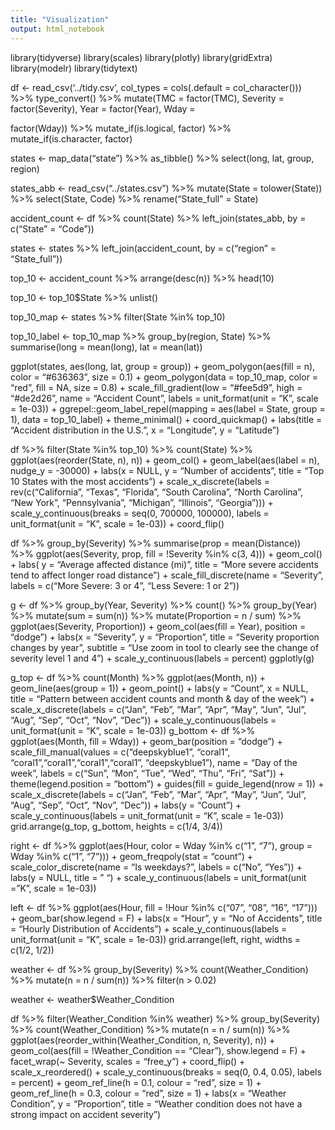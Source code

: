 ---
title: "Visualization"
output: html_notebook
---

library(tidyverse)
library(scales)
library(plotly)
library(gridExtra)
library(modelr)
library(tidytext)

df <- read_csv('../tidy.csv', col_types = cols(.default = col_character())) %>% 
  type_convert() %>%
  mutate(TMC = factor(TMC), Severity = factor(Severity), Year = factor(Year), Wday = 

factor(Wday)) %>%
    mutate_if(is.logical, factor) %>%
    mutate_if(is.character, factor)

states <- map_data("state") %>% as_tibble() %>% select(long, lat, group, region)

states_abb <- read_csv("../states.csv") %>%
  mutate(State = tolower(State)) %>%
  select(State, Code) %>%
  rename("State_full" = State)

accident_count <- df %>%
  count(State) %>%
  left_join(states_abb, by = c("State" = "Code"))

states <- states %>%
  left_join(accident_count, by = c("region" = "State_full"))


top_10 <- accident_count %>%
  arrange(desc(n)) %>%
  head(10)

top_10 <- top_10$State %>% unlist()

top_10_map <- states %>%
  filter(State %in% top_10)

top_10_label <- top_10_map %>%
  group_by(region, State) %>%
  summarise(long = mean(long), lat = mean(lat))

ggplot(states, aes(long, lat, group = group)) +
  geom_polygon(aes(fill = n), color = "#636363", size = 0.1) +
  geom_polygon(data = top_10_map, color = "red", fill = NA, size = 0.8) +
  scale_fill_gradient(low = "#fee5d9", high = "#de2d26",
                      name = "Accident Count", labels = unit_format(unit = "K", scale = 1e-03)) +
  ggrepel::geom_label_repel(mapping = aes(label = State, group = 1), data = top_10_label) +
  theme_minimal() +
  coord_quickmap() +
  labs(title = "Accident distribution in the U.S.",
       x = "Longitude",
       y = "Latitude")


df %>% 
  filter(State %in% top_10) %>%
  count(State) %>%
  ggplot(aes(reorder(State, n), n)) +
  geom_col() +
  geom_label(aes(label = n), nudge_y = -30000) +
  labs(x = NULL, y = "Number of accidents",
       title = "Top 10 States with the most accidents") +
  scale_x_discrete(labels = rev(c("California", "Texas", "Florida", "South Carolina",
                              "North Carolina", "New York", "Pennsylvania",
                              "Michigan", "Illinois", "Georgia"))) +
  scale_y_continuous(breaks = seq(0, 700000, 100000), labels = unit_format(unit = "K", scale = 1e-03)) +
  coord_flip()

df %>%
  group_by(Severity) %>%
  summarise(prop = mean(Distance)) %>%
  ggplot(aes(Severity, prop, fill = !Severity %in% c(3, 4))) +
    geom_col() +
    labs(
      y = "Average affected distance (mi)",
      title = "More severe accidents tend to affect longer road distance") +
    scale_fill_discrete(name = "Severity", labels = c("More Severe: 3 or 4", "Less Severe: 1 or 2"))


g <- df %>%
  group_by(Year, Severity) %>%
  count() %>%
  group_by(Year) %>%
  mutate(sum = sum(n)) %>%
  mutate(Proportion = n / sum) %>%
  ggplot(aes(Severity, Proportion)) +
  geom_col(aes(fill = Year), position = "dodge") +
  labs(x = "Severity",
       y = "Proportion",
       title = "Severity proportion changes by year",
       subtitle = "Use zoom in tool to clearly see the change of severity level 1 and 4") +
  scale_y_continuous(labels = percent)
ggplotly(g)


g_top <- df %>%
  count(Month) %>%
  ggplot(aes(Month, n)) +
  geom_line(aes(group = 1)) +
  geom_point() +
  labs(y = "Count",
       x = NULL,
    title = "Pattern between accident counts and month & day of the week") +
  scale_x_discrete(labels = c("Jan", "Feb", "Mar", "Apr", "May",
                              "Jun", "Jul", "Aug", "Sep", "Oct",
                              "Nov", "Dec")) +
  scale_y_continuous(labels = unit_format(unit = "K", scale = 1e-03))
g_bottom <- df %>%
  ggplot(aes(Month, fill = Wday)) +
  geom_bar(position = "dodge") +
  scale_fill_manual(values = c("deepskyblue1", "coral1", "coral1","coral1","coral1","coral1", "deepskyblue1"),
                    name = "Day of the week",
                    labels = c("Sun", "Mon", "Tue", "Wed", "Thu", "Fri", "Sat")) +
  theme(legend.position = "bottom") +
  guides(fill = guide_legend(nrow = 1)) +
  scale_x_discrete(labels = c("Jan", "Feb", "Mar", "Apr", "May",
                              "Jun", "Jul", "Aug", "Sep", "Oct",
                              "Nov", "Dec")) +
  labs(y = "Count") +
  scale_y_continuous(labels = unit_format(unit = "K", scale = 1e-03))
grid.arrange(g_top, g_bottom, heights = c(1/4, 3/4))


right <- df %>%
  ggplot(aes(Hour, color = Wday %in% c("1", "7"), group = Wday %in% c("1", "7"))) +
  geom_freqpoly(stat = "count") +
  scale_color_discrete(name = "Is weekdays?", labels = c("No", "Yes")) +
  labs(y = NULL,
       title = " ") +
  scale_y_continuous(labels = unit_format(unit = "K", scale = 1e-03))
  
left <- df %>%
  ggplot(aes(Hour, fill = !Hour %in% c("07", "08", "16", "17"))) +
    geom_bar(show.legend = F) +
    labs(x = "Hour",
         y = "No of Accidents",
         title = "Hourly Distribution of Accidents") +
  scale_y_continuous(labels = unit_format(unit = "K", scale = 1e-03))
grid.arrange(left, right, widths = c(1/2, 1/2))


weather <- df %>% group_by(Severity) %>% count(Weather_Condition) %>% mutate(n = n / sum(n)) %>% filter(n > 0.02)

weather <- weather$Weather_Condition

df %>%
  filter(Weather_Condition %in% weather) %>%
  group_by(Severity) %>%
  count(Weather_Condition) %>%
  mutate(n = n / sum(n)) %>%
  ggplot(aes(reorder_within(Weather_Condition, n, Severity), n)) +
  geom_col(aes(fill = !Weather_Condition == "Clear"), show.legend = F) +
  facet_wrap(~ Severity, scales = "free_y") +
  coord_flip() +
  scale_x_reordered() +
  scale_y_continuous(breaks = seq(0, 0.4, 0.05), labels = percent) +
  geom_ref_line(h = 0.1, colour = "red", size = 1) +
  geom_ref_line(h = 0.3, colour = "red", size = 1) +
  labs(x = "Weather Condition",
       y = "Proportion",
       title = "Weather condition does not have a strong impact on accident severity")